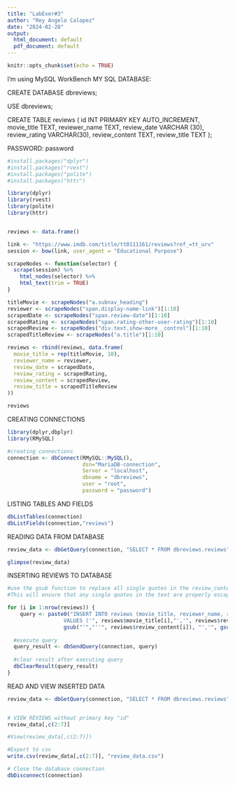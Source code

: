 ---
title: "LabExer#3"
author: "Rey Angelo Calopez"
date: "2024-02-28"
output:
  html_document: default
  pdf_document: default
---

```{r setup, include=FALSE}
knitr::opts_chunk$set(echo = TRUE)
```
I'm using MySQL WorkBench
MY SQL DATABASE:

CREATE DATABASE dbreviews;

USE dbreviews;

CREATE TABLE reviews (
id INT PRIMARY KEY AUTO_INCREMENT,
movie_title TEXT,
reviewer_name TEXT,
review_date VARCHAR (30),
review_rating VARCHAR(30),
review_content TEXT,
review_title TEXT
);

PASSWORD: password
```{r}

#install.packages("dplyr")
#install.packages("rvest")
#install.packages("polite")
#install.packages("httr")

library(dplyr)
library(rvest)
library(polite)
library(httr)


reviews <- data.frame()

link <- "https://www.imdb.com/title/tt0111161/reviews?ref_=tt_urv"
session <- bow(link, user_agent = "Educational Purpose")

scrapeNodes <- function(selector) {
  scrape(session) %>%
    html_nodes(selector) %>%
    html_text(trim = TRUE)
}

titleMovie <- scrapeNodes("a.subnav_heading")
reviewer <- scrapeNodes("span.display-name-link")[1:10]
scrapedDate <- scrapeNodes("span.review-date")[1:10]
scrapedRating <- scrapeNodes("span.rating-other-user-rating")[1:10]
scrapedReview <- scrapeNodes("div.text.show-more__control")[1:10]
scrapedTitleReview <- scrapeNodes("a.title")[1:10]

reviews <- rbind(reviews, data.frame(
  movie_title = rep(titleMovie, 10),
  reviewer_name = reviewer,
  review_date = scrapedDate,
  review_rating = scrapedRating,
  review_content = scrapedReview,
  review_title = scrapedTitleReview
))

reviews

```

CREATING CONNECTIONS

```{r}

library(dplyr,dbplyr)
library(RMySQL)

#creating connections
connection <- dbConnect(RMySQL::MySQL(),
                        dsn="MariaDB-connection",
                        Server = "localhost",
                        dbname = "dbreviews", 
                        user = "root", 
                        password = "password") 

```

LISTING TABLES AND FIELDS

```{r}
dbListTables(connection)
dbListFields(connection,"reviews")
```

READING DATA FROM DATABASE

```{r}

review_data <- dbGetQuery(connection, "SELECT * FROM dbreviews.reviews")

glimpse(review_data)

```

INSERTING REVIEWS TO DATABASE

```{r}

#use the gsub function to replace all single quotes in the review_content and review_title columns with two single quotes (''). 
#This will ensure that any single quotes in the text are properly escaped in the SQL query.

for (i in 1:nrow(reviews)) {
    query <- paste0("INSERT INTO reviews (movie_title, reviewer_name, review_date, review_rating, review_content, review_title) 
                  VALUES ('", reviews$movie_title[i],"','", reviews$reviewer_name[i], "','", reviews$review_date[i],"','", reviews$review_rating[i], "','",
                  gsub("'","''", reviews$review_content[i]), "','", gsub("'","''", reviews$review_title[i]), "')")
  
  #execute query
  query_result <- dbSendQuery(connection, query)
  
  #clear result after executing query
  dbClearResult(query_result)
}

```

READ AND VIEW INSERTED DATA

```{r}

review_data <- dbGetQuery(connection, "SELECT * FROM dbreviews.reviews")


# VIEW REVIEWS without primary key "id"
review_data[,c(2:7)]

#View(review_data[,c(2:7)])

#Export to csv
write.csv(review_data[,c(2:7)], "review_data.csv")

```

```{r}
# Close the database connection
dbDisconnect(connection)

```
